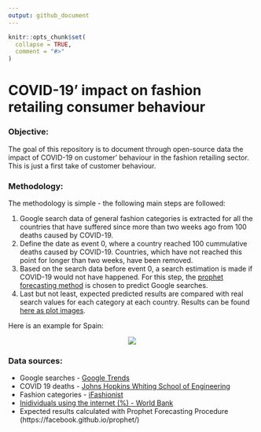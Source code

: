 ```yaml
---
output: github_document
---
```


<!-- README.md is generated from README.Rmd. Please edit that file -->

```r
knitr::opts_chunk$set(
  collapse = TRUE,
  comment = "#>"
)
```

# COVID-19' impact on fashion retailing consumer behaviour

<!-- badges: start -->
<!-- badges: end -->

### Objective:

The goal of this repository is to document through open-source data the impact of COVID-19 on customer' behaviour in the fashion retailing sector. This is just a first take of customer behaviour.

### Methodology:

The methodology is simple - the following main steps are followed:

1. Google search data of general fashion categories is extracted for all the countries that have suffered since more than two weeks ago from 100 deaths caused by COVID-19.
2. Define the date as event 0, where a country reached 100 cummulative deaths caused by COVID-19. Countries, which have not reached this point for longer than two weeks, have been removed.
3. Based on the search data before event 0, a search estimation is made if COVID-19 would not have happened. For this step, the [prophet forecasting method](https://facebook.github.io/prophet/) is chosen to predict Google searches.
4. Last but not least, expected predicted results are compared with real search values for each category at each country. Results can be found [here as plot images](https://github.com/matbmeijer/covid19_fashion_trends/tree/master/output/plots).


Here is an example for Spain:

<center><img src="https://github.com/matbmeijer/covid19_fashion_trends/blob/master/output/plots/ES_plot2.png?raw=true"></center>

### Data sources:

* Google searches - [Google Trends](https://www.google.com/trends)
* COVID 19 deaths - [Johns Hopkins Whiting School of Engineering](https://github.com/CSSEGISandData)
* Fashion categories - [iFashionist](https://github.com/MalongTech/imaterialist-product-2019)
* [Inidividuals using the internet (%) - World Bank](https://data.worldbank.org/indicator/IT.NET.USER.ZS)
* Expected results calculated with Prophet Forecasting Procedure (https://facebook.github.io/prophet/)

